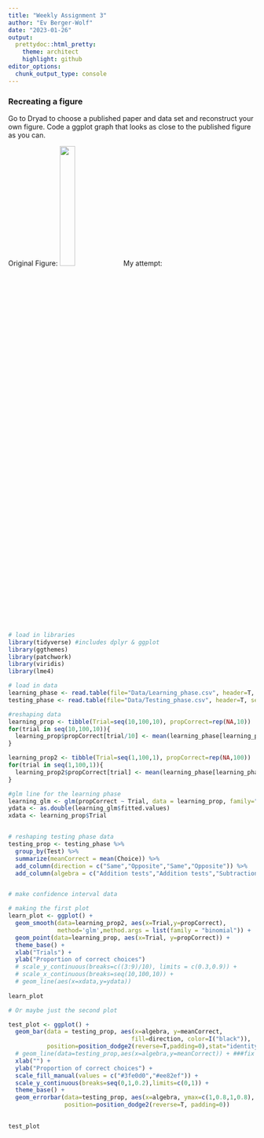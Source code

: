 ```yaml
---
title: "Weekly Assignment 3"
author: "Ev Berger-Wolf"
date: "2023-01-26"
output: 
  prettydoc::html_pretty:
    theme: architect
    highlight: github
editor_options: 
  chunk_output_type: console
---
```


### Recreating a figure

Go to Dryad to choose a published paper and data set and reconstruct your own figure. Code a ggplot graph that looks as close to the published figure as you can.

Original Figure:
![](/Users/ev/Desktop/Middlebury/Classes/Senior/ReproducibleBio/Images/beeDataFigure.jpeg){width=25%}
My attempt:

```r
# load in libraries
library(tidyverse) #includes dplyr & ggplot
library(ggthemes)
library(patchwork)
library(viridis)
library(lme4)
```

```r
# load in data
learning_phase <- read.table(file="Data/Learning_phase.csv", header=T, sep=",")
testing_phase <- read.table(file="Data/Testing_phase.csv", header=T, sep=",")

#reshaping data
learning_prop <- tibble(Trial=seq(10,100,10), propCorrect=rep(NA,10))
for(trial in seq(10,100,10)){
  learning_prop$propCorrect[trial/10] <- mean(learning_phase[learning_phase$Trial %in% c((trial-9):trial),"Choice"])
}

learning_prop2 <- tibble(Trial=seq(1,100,1), propCorrect=rep(NA,100))
for(trial in seq(1,100,1)){
  learning_prop2$propCorrect[trial] <- mean(learning_phase[learning_phase$Trial == trial,"Choice"])
}

#glm line for the learning phase
learning_glm <- glm(propCorrect ~ Trial, data = learning_prop, family="binomial")
ydata <- as.double(learning_glm$fitted.values)
xdata <- learning_prop$Trial


# reshaping testing phase data
testing_prop <- testing_phase %>%
  group_by(Test) %>%
  summarize(meanCorrect = mean(Choice)) %>%
  add_column(direction = c("Same","Opposite","Same","Opposite")) %>%
  add_column(algebra = c("Addition tests","Addition tests","Subtraction tests","Subtraction tests"))


# make confidence interval data

```

```r
# making the first plot
learn_plot <- ggplot() +
  geom_smooth(data=learning_prop2, aes(x=Trial,y=propCorrect),
              method='glm',method.args = list(family = "binomial")) +
  geom_point(data=learning_prop, aes(x=Trial, y=propCorrect)) +
  theme_base() +
  xlab("Trials") +
  ylab("Proportion of correct choices") 
  # scale_y_continuous(breaks=c((3:9)/10), limits = c(0.3,0.9)) +
  # scale_x_continuous(breaks=seq(10,100,10)) +
  # geom_line(aes(x=xdata,y=ydata))
  
learn_plot


```

```r
# Or maybe just the second plot

test_plot <- ggplot() +
  geom_bar(data = testing_prop, aes(x=algebra, y=meanCorrect, 
                                   fill=direction, color=I("black")),
           position=position_dodge2(reverse=T,padding=0),stat="identity") +
  # geom_line(data=testing_prop,aes(x=algebra,y=meanCorrect)) + ###fix this
  xlab("") +
  ylab("Proportion of correct choices") +
  scale_fill_manual(values = c("#3fe0d0","#ee82ef")) +
  scale_y_continuous(breaks=seq(0,1,0.2),limits=c(0,1)) +
  theme_base() +
  geom_errorbar(data=testing_prop, aes(x=algebra, ymax=c(1,0.8,1,0.8), ymin=c(0.5,0.5,0.5,0.5)),
                position=position_dodge2(reverse=T, padding=0))
  

test_plot


```

